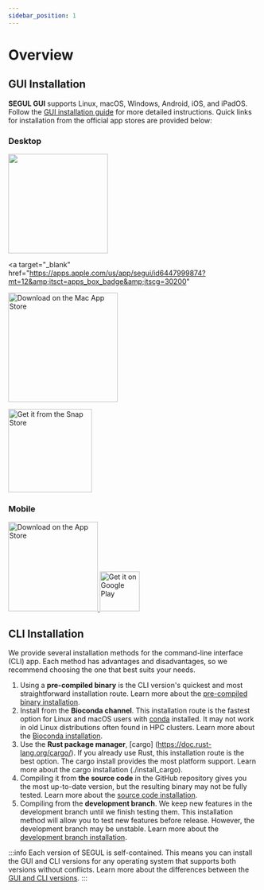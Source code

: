 ```yaml
---
sidebar_position: 1
---
```


# Overview

## GUI Installation

**SEGUL GUI** supports Linux, macOS, Windows, Android, iOS, and iPadOS. Follow the [GUI installation guide](./install_gui) for more detailed instructions. Quick links for installation from the official app stores are provided below:

### Desktop

<a href="https://apps.microsoft.com/detail/SEGUI/9NP1BQ6FW9PW?mode=direct">
  <img
    class="margin-sm"
    src="https://get.microsoft.com/images/en-us%20dark.svg"
    width="200"
  />
</a>

<a
  target="_blank"
  href="https://apps.apple.com/us/app/segui/id6447999874?mt=12&amp;itsct=apps_box_badge&amp;itscg=30200"
>
  <img
    class="margin--sm"
    src="https://tools.applemediaservices.com/api/badges/download-on-the-mac-app-store/black/en-us?size=250x83&amp;releaseDate=1716076800"
    alt="Download on the Mac App Store"
    width="220"
  />
</a>

<a href="https://snapcraft.io/segui">
  <img
    class="margin-bottom--sm"
    src="https://snapcraft.io/static/images/badges/en/snap-store-black.svg"
    alt="Get it from the Snap Store"
    width="168"
  />
</a>

### Mobile

<a href="https://apps.apple.com/us/app/segui/id6447999874?itsct=apps_box_badge&amp;itscg=30200">
  <img
    class="margin--sm"
    src="https://tools.applemediaservices.com/api/badges/download-on-the-app-store/black/en-us?size=250x83&amp;releaseDate=1716076800"
    alt="Download on the App Store"
    width="180"
  />
</a>

<a href="https://play.google.com/store/apps/details?id=com.hhandika.segui&pcampaignid=pcampaignidMKT-Other-global-all-co-prtnr-py-PartBadge-Mar2515-1">
  <img
    alt="Get it on Google Play"
    src="https://play.google.com/intl/en_us/badges/static/images/badges/en_badge_web_generic.png"
    height="80"
  />
</a>

## CLI Installation

We provide several installation methods for the command-line interface (CLI) app. Each method has advantages and disadvantages, so we recommend choosing the one that best suits your needs.

1. Using a **pre-compiled binary** is the CLI version's quickest and most straightforward installation route. Learn more about the [pre-compiled binary installation](./install_binary).
2. Install from the **Bioconda channel**. This installation route is the fastest option for Linux and macOS users with [conda](https://docs.conda.io/projects/conda/en/stable/user-guide/install/index.html) installed. It may not work in old Linux distributions often found in HPC clusters. Learn more about the [Bioconda installation](./install_conda).
3. Use the **Rust package manager**, [cargo] (https://doc.rust-lang.org/cargo/). If you already use Rust, this installation route is the best option. The cargo install provides the most platform support. Learn more about the cargo installation (./install_cargo).
4. Compiling it from **the source code** in the GitHub repository gives you the most up-to-date version, but the resulting binary may not be fully tested. Learn more about the [source code installation](./install_source).
5. Compiling from the **development branch**. We keep new features in the development branch until we finish testing them. This installation method will allow you to test new features before release. However, the development branch may be unstable. Learn more about the [development branch installation](./install_dev).

:::info
Each version of SEGUL is self-contained. This means you can install the GUI and CLI versions for any operating system that supports both versions without conflicts. Learn more about the differences between the [GUI and CLI versions](../cli_gui).
:::
